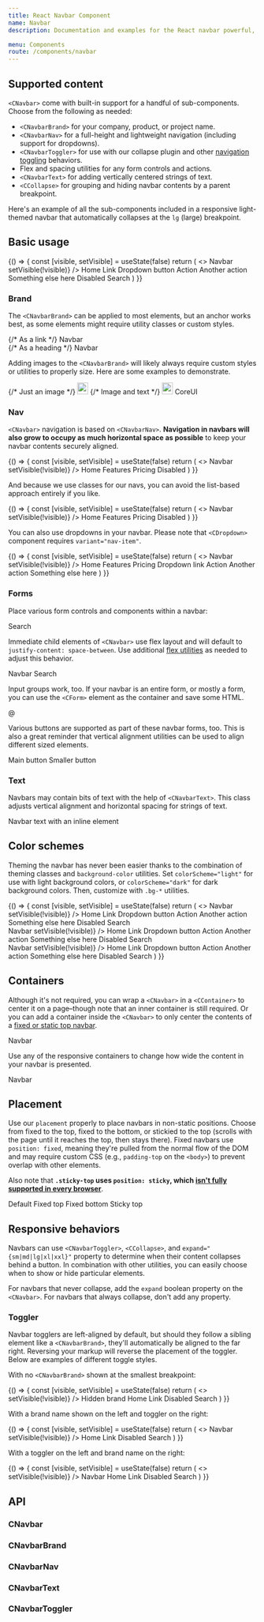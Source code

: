 ```yaml
---
title: React Navbar Component
name: Navbar
description: Documentation and examples for the React navbar powerful, responsive navigation header component. Includes support for branding, links, dropdowns, and more.

menu: Components
route: /components/navbar
---
```





## Supported content

`<CNavbar>` come with built-in support for a handful of sub-components. Choose from the following as needed:

- `<CNavbarBrand>` for your company, product, or project name.
- `<CNavbarNav>` for a full-height and lightweight navigation (including support for dropdowns).
- `<CNavbarToggler>` for use with our collapse plugin and other [navigation toggling](#responsive-behaviors) behaviors.
- Flex and spacing utilities for any form controls and actions.
- `<CNavbarText>` for adding vertically centered strings of text.
- `<CCollapse>` for grouping and hiding navbar contents by a parent breakpoint.

Here's an example of all the sub-components included in a responsive light-themed navbar that automatically collapses at the `lg` (large) breakpoint.

## Basic usage

<Playground>
  {() => {
    const [visible, setVisible] = useState(false)
    return (
      <>
        <CNavbar expand="lg" colorScheme="light" className="bg-light">
          <CContainer fluid>
            <CNavbarBrand href="#">Navbar</CNavbarBrand>
            <CNavbarToggler onClick={() => setVisible(!visible)} />
            <CCollapse className="navbar-collapse" visible={visible}>
              <CNavbarNav>
                <CNavItem>
                  <CNavLink href="#" active>
                    Home
                  </CNavLink>
                </CNavItem>
                <CNavItem>
                  <CNavLink href="#">Link</CNavLink>
                </CNavItem>
                <CDropdown variant="nav-item" popper={false}>
                  <CDropdownToggle color="secondary">Dropdown button</CDropdownToggle>
                  <CDropdownMenu>
                    <CDropdownItem href="#">Action</CDropdownItem>
                    <CDropdownItem href="#">Another action</CDropdownItem>
                    <CDropdownDivider />
                    <CDropdownItem href="#">Something else here</CDropdownItem>
                  </CDropdownMenu>
                </CDropdown>
                <CNavItem>
                  <CNavLink href="#" disabled>
                    Disabled
                  </CNavLink>
                </CNavItem>
              </CNavbarNav>
              <CForm className="d-flex">
                <CFormControl type="search" className="me-2" placeholder="Search"/>
                <CButton type="submit" color="success" variant="outline">Search</CButton>
              </CForm>
            </CCollapse>
          </CContainer>
        </CNavbar>
      </>
    )
  }}
</Playground>

### Brand

The `<CNavbarBrand>` can be applied to most elements, but an anchor works best, as some elements might require utility classes or custom styles.

<Playground>
  {/* As a link */}
  <CNavbar colorScheme="light" className="bg-light">
    <CContainer fluid>
      <CNavbarBrand href="#">Navbar</CNavbarBrand>
    </CContainer>
  </CNavbar>
  <br/>
  {/* As a heading */}
  <CNavbar colorScheme="light" className="bg-light">
    <CContainer fluid>
      <CNavbarBrand className="mb-0 h1">Navbar</CNavbarBrand>
    </CContainer>
  </CNavbar>
</Playground>

Adding images to the `<CNavbarBrand>` will likely always require custom styles or utilities to properly size. Here are some examples to demonstrate.

<Playground>
  {/* Just an image */}
  <CNavbar colorScheme="light" className="bg-light">
    <CContainer fluid>
      <CNavbarBrand href="#">
        <img src="/public/images/brand/coreui-signet.svg" alt="" width="22" height="24"/>
      </CNavbarBrand>
    </CContainer>
  </CNavbar>
</Playground>

<Playground>
  {/* Image and text */}
  <CNavbar colorScheme="light" className="bg-light">
    <CContainer fluid>
      <CNavbarBrand href="#">
        <img src="/public/images/brand/coreui-signet.svg" alt="" width="22" height="24"className="d-inline-block align-top"/> CoreUI
      </CNavbarBrand>
    </CContainer>
  </CNavbar>
</Playground>

### Nav

`<CNavbar>` navigation is based on `<CNavbarNav>`. **Navigation in navbars will also grow to occupy as much horizontal space as possible** to keep your navbar contents securely aligned.

<Playground>
  {() => {
    const [visible, setVisible] = useState(false)
    return (
      <>
        <CNavbar expand="lg" colorScheme="light" className="bg-light">
          <CContainer fluid>
            <CNavbarBrand href="#">Navbar</CNavbarBrand>
            <CNavbarToggler onClick={() => setVisible(!visible)} />
            <CCollapse className="navbar-collapse" visible={visible}>
              <CNavbarNav>
                <CNavItem>
                  <CNavLink href="#" active>
                    Home
                  </CNavLink>
                </CNavItem>
                <CNavItem>
                  <CNavLink href="#">Features</CNavLink>
                </CNavItem>
                <CNavItem>
                  <CNavLink href="#">Pricing</CNavLink>
                </CNavItem>
                <CNavItem>
                  <CNavLink href="#" disabled>Disabled</CNavLink>
                </CNavItem>
              </CNavbarNav>
            </CCollapse>
          </CContainer>
        </CNavbar>
      </>
    )
  }}
</Playground>

And because we use classes for our navs, you can avoid the list-based approach entirely if you like.

<Playground>
  {() => {
    const [visible, setVisible] = useState(false)
    return (
      <>
        <CNavbar expand="lg" colorScheme="light" className="bg-light">
          <CContainer fluid>
            <CNavbarBrand href="#">Navbar</CNavbarBrand>
            <CNavbarToggler onClick={() => setVisible(!visible)} />
            <CCollapse className="navbar-collapse" visible={visible}>
              <CNavbarNav component="nav">
                <CNavLink href="#" active>
                    Home
                  </CNavLink>
                <CNavLink href="#">Features</CNavLink>
                <CNavLink href="#">Pricing</CNavLink>
                <CNavLink href="#" disabled>Disabled</CNavLink>
              </CNavbarNav>
            </CCollapse>
          </CContainer>
        </CNavbar>
      </>
    )
  }}
</Playground>



You can also use dropdowns in your navbar. Please note that `<CDropdown>` component requires `variant="nav-item"`.

<Playground>
  {() => {
    const [visible, setVisible] = useState(false)
    return (
      <>
        <CNavbar expand="lg" colorScheme="light" className="bg-light">
          <CContainer fluid>
            <CNavbarBrand href="#">Navbar</CNavbarBrand>
            <CNavbarToggler onClick={() => setVisible(!visible)} />
            <CCollapse className="navbar-collapse" visible={visible}>
              <CNavbarNav>
                <CNavItem>
                  <CNavLink href="#" active>
                    Home
                  </CNavLink>
                </CNavItem>
                <CNavItem>
                  <CNavLink href="#">Features</CNavLink>
                </CNavItem>
                <CNavItem>
                  <CNavLink href="#">Pricing</CNavLink>
                </CNavItem>
                <CDropdown variant="nav-item" popper={false}>
                  <CDropdownToggle>Dropdown link</CDropdownToggle>
                  <CDropdownMenu>
                    <CDropdownItem href="#">Action</CDropdownItem>
                    <CDropdownItem href="#">Another action</CDropdownItem>
                    <CDropdownDivider />
                    <CDropdownItem href="#">Something else here</CDropdownItem>
                  </CDropdownMenu>
                </CDropdown>
              </CNavbarNav>
            </CCollapse>
          </CContainer>
        </CNavbar>
      </>
    )
  }}
</Playground>

### Forms

Place various form controls and components within a navbar:

<Playground>
  <CNavbar colorScheme="light" className="bg-light">
    <CContainer fluid>
      <CForm className="d-flex">
        <CFormControl type="search" className="me-2" placeholder="Search"/>
        <CButton type="submit" color="success" variant="outline">Search</CButton>
      </CForm>
    </CContainer>
  </CNavbar>
</Playground>

Immediate child elements of `<CNavbar>` use flex layout and will default to `justify-content: space-between`. Use additional [flex utilities](https://coreui.io/docs/4.0/utilities/flex/) as needed to adjust this behavior.

<Playground>
  <CNavbar colorScheme="light" className="bg-light">
    <CContainer fluid>
      <CNavbarBrand href="#">Navbar</CNavbarBrand>
      <CForm className="d-flex">
        <CFormControl type="search" className="me-2" placeholder="Search"/>
        <CButton type="submit" color="success" variant="outline">Search</CButton>
      </CForm>
    </CContainer>
  </CNavbar>
</Playground>

Input groups work, too. If your navbar is an entire form, or mostly a form, you can use the `<CForm>` element as the container and save some HTML.

<Playground>
  <CNavbar colorScheme="light" className="bg-light">
    <CForm className="container-fluid">
      <CInputGroup>
        <CInputGroupText id="basic-addon1">@</CInputGroupText>
        <CFormControl placeholder="Username" aria-label="Username" aria-describedby="basic-addon1"/> 
      </CInputGroup>
    </CForm>
  </CNavbar>
</Playground>

Various buttons are supported as part of these navbar forms, too. This is also a great reminder that vertical alignment utilities can be used to align different sized elements.

<Playground>
  <CNavbar colorScheme="light" className="bg-light">
    <CForm className="container-fluid justify-content-start">
      <CButton type="button" color="success" variant="outline" className="me-2">Main button</CButton>
      <CButton type="button" color="secondary" variant="outline" size="sm">Smaller button</CButton>
    </CForm>
  </CNavbar>
</Playground>

### Text

Navbars may contain bits of text with the help of `<CNavbarText>`. This class adjusts vertical alignment and horizontal spacing for strings of text.

<Playground>
  <CNavbar colorScheme="light" className="bg-light">
    <CContainer fluid>
      <CNavbarText>Navbar text with an inline element</CNavbarText>
    </CContainer>
  </CNavbar>
</Playground>

## Color schemes

Theming the navbar has never been easier thanks to the combination of theming classes and `background-color` utilities. Set `colorScheme="light"` for use with light background colors, or `colorScheme="dark"` for dark background colors. Then, customize with `.bg-*` utilities.

<Playground>
  {() => {
    const [visible, setVisible] = useState(false)
    return (
      <>
        <CNavbar expand="lg" colorScheme="dark" className="bg-dark">
          <CContainer fluid>
            <CNavbarBrand href="#">Navbar</CNavbarBrand>
            <CNavbarToggler onClick={() => setVisible(!visible)} />
            <CCollapse className="navbar-collapse" visible={visible}>
              <CNavbarNav>
                <CNavItem>
                  <CNavLink href="#" active>
                    Home
                  </CNavLink>
                </CNavItem>
                <CNavItem>
                  <CNavLink href="#">Link</CNavLink>
                </CNavItem>
                <CDropdown variant="nav-item" popper={false}>
                  <CDropdownToggle color="secondary">Dropdown button</CDropdownToggle>
                  <CDropdownMenu>
                    <CDropdownItem href="#">Action</CDropdownItem>
                    <CDropdownItem href="#">Another action</CDropdownItem>
                    <CDropdownDivider />
                    <CDropdownItem href="#">Something else here</CDropdownItem>
                  </CDropdownMenu>
                </CDropdown>
                <CNavItem>
                  <CNavLink href="#" disabled>
                    Disabled
                  </CNavLink>
                </CNavItem>
              </CNavbarNav>
              <CForm className="d-flex">
                <CFormControl type="search" className="me-2" placeholder="Search"/>
                <CButton type="submit" color="light" variant="outline">Search</CButton>
              </CForm>
            </CCollapse>
          </CContainer>
        </CNavbar>
        <br/>
        <CNavbar expand="lg" colorScheme="dark" className="bg-primary">
          <CContainer fluid>
            <CNavbarBrand href="#">Navbar</CNavbarBrand>
            <CNavbarToggler onClick={() => setVisible(!visible)} />
            <CCollapse className="navbar-collapse" visible={visible}>
              <CNavbarNav>
                <CNavItem>
                  <CNavLink href="#" active>
                    Home
                  </CNavLink>
                </CNavItem>
                <CNavItem>
                  <CNavLink href="#">Link</CNavLink>
                </CNavItem>
                <CDropdown variant="nav-item" popper={false}>
                  <CDropdownToggle color="secondary">Dropdown button</CDropdownToggle>
                  <CDropdownMenu>
                    <CDropdownItem href="#">Action</CDropdownItem>
                    <CDropdownItem href="#">Another action</CDropdownItem>
                    <CDropdownDivider />
                    <CDropdownItem href="#">Something else here</CDropdownItem>
                  </CDropdownMenu>
                </CDropdown>
                <CNavItem>
                  <CNavLink href="#" disabled>
                    Disabled
                  </CNavLink>
                </CNavItem>
              </CNavbarNav>
              <CForm className="d-flex">
                <CFormControl type="search" className="me-2" placeholder="Search"/>
                <CButton type="submit" color="light" variant="outline">Search</CButton>
              </CForm>
            </CCollapse>
          </CContainer>
        </CNavbar>
        <br/>
        <CNavbar expand="lg" colorScheme="light" style={{backgroundColor: '#e3f2fd'}}>
          <CContainer fluid>
            <CNavbarBrand href="#">Navbar</CNavbarBrand>
            <CNavbarToggler onClick={() => setVisible(!visible)} />
            <CCollapse className="navbar-collapse" visible={visible}>
              <CNavbarNav>
                <CNavItem>
                  <CNavLink href="#" active>
                    Home
                  </CNavLink>
                </CNavItem>
                <CNavItem>
                  <CNavLink href="#">Link</CNavLink>
                </CNavItem>
                <CDropdown variant="nav-item" popper={false}>
                  <CDropdownToggle color="secondary">Dropdown button</CDropdownToggle>
                  <CDropdownMenu>
                    <CDropdownItem href="#">Action</CDropdownItem>
                    <CDropdownItem href="#">Another action</CDropdownItem>
                    <CDropdownDivider />
                    <CDropdownItem href="#">Something else here</CDropdownItem>
                  </CDropdownMenu>
                </CDropdown>
                <CNavItem>
                  <CNavLink href="#" disabled>
                    Disabled
                  </CNavLink>
                </CNavItem>
              </CNavbarNav>
              <CForm className="d-flex">
                <CFormControl type="search" className="me-2" placeholder="Search"/>
                <CButton type="submit" color="primary" variant="outline">Search</CButton>
              </CForm>
            </CCollapse>
          </CContainer>
        </CNavbar>
      </>
    )
  }}
</Playground>

## Containers

Although it's not required, you can wrap a `<CNavbar>` in a `<CContainer>` to center it on a page–though note that an inner container is still required. Or you can add a container inside the `<CNavbar>` to only center the contents of a [fixed or static top navbar](#placement).

<Playground>
  <CContainer>
    <CNavbar colorScheme="light" className="bg-light">
      <CContainer fluid>
        <CNavbarBrand href="#">Navbar</CNavbarBrand>
      </CContainer>
    </CNavbar>
  </CContainer>
</Playground>

Use any of the responsive containers to change how wide the content in your navbar is presented.

<Playground>
  <CNavbar colorScheme="light" className="bg-light">
    <CContainer breakpoint="md">
      <CNavbarBrand href="#">Navbar</CNavbarBrand>
    </CContainer>
  </CNavbar>
</Playground>

## Placement

Use our `placement` properly to place navbars in non-static positions. Choose from fixed to the top, fixed to the bottom, or stickied to the top (scrolls with the page until it reaches the top, then stays there). Fixed navbars use `position: fixed`, meaning they're pulled from the normal flow of the DOM and may require custom CSS (e.g., `padding-top` on the `<body>`) to prevent overlap with other elements.

Also note that **`.sticky-top` uses `position: sticky`, which [isn't fully supported in every browser](https://caniuse.com/css-sticky)**.

<Playground>
  <CNavbar colorScheme="light" className="bg-light">
    <CContainer fluid>
      <CNavbarBrand href="#">Default</CNavbarBrand>
    </CContainer>
  </CNavbar>
</Playground>

<Playground>
  <CNavbar colorScheme="light" className="bg-light" placement="fixed-top">
    <CContainer fluid>
      <CNavbarBrand href="#">Fixed top</CNavbarBrand>
    </CContainer>
  </CNavbar>
</Playground>

<Playground>
  <CNavbar colorScheme="light" className="bg-light" placement="fixed-bottom">
    <CContainer fluid>
      <CNavbarBrand href="#">Fixed bottom</CNavbarBrand>
    </CContainer>
  </CNavbar>
</Playground>

<Playground>
  <CNavbar colorScheme="light" className="bg-light" placement="sticky-top">
    <CContainer fluid>
      <CNavbarBrand href="#">Sticky top</CNavbarBrand>
    </CContainer>
  </CNavbar>
</Playground>

## Responsive behaviors

Navbars can use `<CNavbarToggler>`, `<CCollapse>`, and `expand="{sm|md|lg|xl|xxl}"` property to determine when their content collapses behind a button. In combination with other utilities, you can easily choose when to show or hide particular elements.

For navbars that never collapse, add the `expand` boolean property on the `<CNavbar>`. For navbars that always collapse, don't add any property.

### Toggler

Navbar togglers are left-aligned by default, but should they follow a sibling element like a `<CNavbarBrand>`, they'll automatically be aligned to the far right. Reversing your markup will reverse the placement of the toggler. Below are examples of different toggle styles.

With no `<CNavbarBrand>` shown at the smallest breakpoint:

<Playground>
  {() => {
    const [visible, setVisible] = useState(false)
    return (
      <>
        <CNavbar expand="lg" colorScheme="light" className="bg-light">
          <CContainer fluid>
            <CNavbarToggler onClick={() => setVisible(!visible)} />
            <CCollapse className="navbar-collapse" visible={visible}>
              <CNavbarBrand href="#">Hidden brand</CNavbarBrand>
              <CNavbarNav className="me-auto mb-2 mb-lg-0">
                <CNavItem>
                  <CNavLink href="#" active>
                    Home
                  </CNavLink>
                </CNavItem>
                <CNavItem>
                  <CNavLink href="#">Link</CNavLink>
                </CNavItem>
                <CNavItem>
                  <CNavLink href="#" disabled>
                    Disabled
                  </CNavLink>
                </CNavItem>
              </CNavbarNav>
              <CForm className="d-flex">
                <CFormControl type="search" className="me-2" placeholder="Search"/>
                <CButton type="submit" color="success" variant="outline">Search</CButton>
              </CForm>
            </CCollapse>
          </CContainer>
        </CNavbar>
      </>
    )
  }}
</Playground>

With a brand name shown on the left and toggler on the right:

<Playground>
  {() => {
    const [visible, setVisible] = useState(false)
    return (
      <>
        <CNavbar expand="lg" colorScheme="light" className="bg-light">
          <CContainer fluid>
            <CNavbarBrand href="#">Navbar</CNavbarBrand>
            <CNavbarToggler onClick={() => setVisible(!visible)} />
            <CCollapse className="navbar-collapse" visible={visible}>
              <CNavbarNav className="me-auto mb-2 mb-lg-0">
                <CNavItem>
                  <CNavLink href="#" active>
                    Home
                  </CNavLink>
                </CNavItem>
                <CNavItem>
                  <CNavLink href="#">Link</CNavLink>
                </CNavItem>
                <CNavItem>
                  <CNavLink href="#" disabled>
                    Disabled
                  </CNavLink>
                </CNavItem>
              </CNavbarNav>
              <CForm className="d-flex">
                <CFormControl type="search" className="me-2" placeholder="Search"/>
                <CButton type="submit" color="success" variant="outline">Search</CButton>
              </CForm>
            </CCollapse>
          </CContainer>
        </CNavbar>
      </>
    )
  }}
</Playground>

With a toggler on the left and brand name on the right:

<Playground>
  {() => {
    const [visible, setVisible] = useState(false)
    return (
      <>
        <CNavbar expand="lg" colorScheme="light" className="bg-light">
          <CContainer fluid>
            <CNavbarToggler onClick={() => setVisible(!visible)} />
            <CNavbarBrand href="#">Navbar</CNavbarBrand>
            <CCollapse className="navbar-collapse" visible={visible}>
              <CNavbarNav className="me-auto mb-2 mb-lg-0">
                <CNavItem>
                  <CNavLink href="#" active>
                    Home
                  </CNavLink>
                </CNavItem>
                <CNavItem>
                  <CNavLink href="#">Link</CNavLink>
                </CNavItem>
                <CNavItem>
                  <CNavLink href="#" disabled>
                    Disabled
                  </CNavLink>
                </CNavItem>
              </CNavbarNav>
              <CForm className="d-flex">
                <CFormControl type="search" className="me-2" placeholder="Search"/>
                <CButton type="submit" color="success" variant="outline">Search</CButton>
              </CForm>
            </CCollapse>
          </CContainer>
        </CNavbar>
      </>
    )
  }}
</Playground>

## API

### CNavbar

<Props of={CNavbar} />

### CNavbarBrand

<Props of={CNavbarBrand} />

### CNavbarNav

<Props of={CNavbarNav} />

### CNavbarText

<Props of={CNavbarText} />

### CNavbarToggler

<Props of={CNavbarToggler} />
